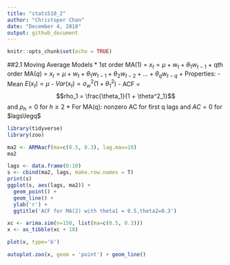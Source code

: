 ```yaml
---
title: "stats510_2"
author: "Christoper Chan"
date: "December 4, 2018"
output: github_document
---
```


```r
knitr::opts_chunk$set(echo = TRUE)
```

##2.1 Moving Average Models
* 1st order MA(1) = $x_t = \mu + w_t + \theta_{1}w_{t-1}$
    + qth order MA($q$) = $x_t = \mu + w_t + \theta_{1}w_{t-1} + \theta_{2}w_{t-2} + ... + \theta_{q}w_{t-q}$
    + Properties:
        - Mean $E(x_t) = \mu$
        - $Var(x_t) = \sigma^2_w(1 + \theta^2_1)$
        - ACF = $$rho_1 = \frac{\theta_1}{1 + \theta^2_1}$$ and $\rho_h = 0$ for $h\geq2$
            * For MA(q): nonzero AC for first q lags and $AC = 0$ for $lags\legq$

```r
library(tidyverse)
library(zoo)
```
            
```r
ma2 <- ARMAacf(ma=c(0.5, 0.3), lag.max=10)
ma2
```

```r
lags <- data.frame(0:10)
s <- cbind(ma2, lags, make.row.names = T)
print(s)
ggplot(s, aes(lags, ma2)) +
  geom_point() +
  geom_line() +
  ylab('r') +
  ggtitle('ACF for MA(2) with theta1 = 0.5,theta2=0.3')

```

```r
xc <- arima.sim(n=150, list(ma=c(0.5, 0.3)))
x <- as_tibble(xc + 10)

plot(x, type='b')
```

```r
autoplot.zoo(x, geom = 'point') + geom_line()
```

